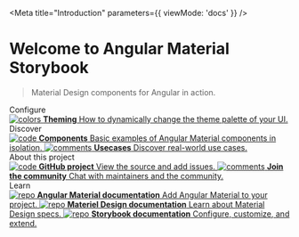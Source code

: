 
<Meta
  title="Introduction"
  parameters={{
    viewMode: 'docs'
  }}
/>

<style>
  {`
    .subheading {
      --mediumdark: '#999999';
      font-weight: 900;
      font-size: 13px;
      color: #999;
      letter-spacing: 6px;
      line-height: 24px;
      text-transform: uppercase;
      margin-bottom: 12px;
      margin-top: 40px;
    }

    .link-list {
      display: grid;
      grid-template-columns: 1fr;
      row-gap: 10px;
    }

    @media (min-width: 620px) {
      .link-list {
        row-gap: 20px;
        column-gap: 20px;
        grid-template-columns: 1fr 1fr;
      }
    }

    @media all and (-ms-high-contrast:none) {
    .link-list {
        display: -ms-grid;
        -ms-grid-columns: 1fr 1fr;
        -ms-grid-rows: 1fr 1fr;
      }
    }

    .link-item {
      display: block;
      padding: 20px 30px 20px 15px;
      border: 1px solid #00000010;
      border-radius: 5px;
      transition: background 150ms ease-out, border 150ms ease-out, transform 150ms ease-out;
      color: #333333;
      display: flex;
      align-items: flex-start;
    }

    .link-item:hover {
      border-color: #1EA7FD50;
      transform: translate3d(0, -3px, 0);
      box-shadow: rgba(0, 0, 0, 0.08) 0 3px 10px 0;
    }

    .link-item:active {
      border-color: #1EA7FD;
      transform: translate3d(0, 0, 0);
    }

    .link-item strong {
      font-weight: 700;
      display: block;
      margin-bottom: 2px;
    }

    .link-item img {
      height: 40px;
      width: 40px;
      margin-right: 15px;
      flex: none;
    }

    .link-item span {
      font-size: 14px;
      line-height: 20px;
    }
  `}
</style>

# Welcome to Angular Material Storybook

> Material Design components for Angular in action.

<div className="subheading">Configure</div>

<div className="link-list">
  <a
    className="link-item"
    href="?path=/docs/theming--page"
  >
    <img src={Colors} alt="colors" />
    <span>
      <strong>Theming</strong>
      How to dynamically change the theme palette of your UI.
    </span>
  </a>
</div>

<div className="subheading">Discover</div>

<div className="link-list">
  <a className="link-item" href="?path=/docs/components-introduction--page" target="_blank">
    <img src={Plugin} alt="code" />
    <span>
      <strong>Components</strong>
      Basic examples of Angular Material components in isolation.
    </span>
  </a>
  <a className="link-item" href="?path=/docs/usecases-introduction--page" target="_blank">
    <img src={StackAlt} alt="comments" />
    <span>
      <strong>Usecases</strong>
      Discover real-world use cases.
    </span>
  </a>
</div>

<div className="subheading">About this project</div>

<div className="link-list">
  <a className="link-item" href="https://github.com/geromegrignon/angular-material-storybook" target="_blank">
    <img src={Code} alt="code" />
    <span>
      <strong>GitHub project</strong>
      View the source and add issues.
    </span>
  </a>
  <a className="link-item" href="https://github.com/geromegrignon/angular-material-storybook/discussions/1" target="_blank">
    <img src={Comments} alt="comments" />
    <span>
      <strong>Join the community</strong>
      Chat with maintainers and the community.
    </span>
  </a>
</div>

<div className="subheading">Learn</div>
<div className="link-list">
  <a className="link-item" href="https://material.angular.io/" target="_blank">
    <img src={Repo} alt="repo" />
    <span>
      <strong>Angular Material documentation</strong>
      Add Angular Material to your project.
    </span>
  </a>

  <a className="link-item" href="https://material.io/" target="_blank">
    <img src={Repo} alt="repo" />
    <span>
      <strong>Materiel Design documentation</strong>
      Learn about Material Design specs.
    </span>
  </a>

  <a className="link-item" href="https://storybook.js.org/docs/angular/get-started/introduction" target="_blank">
    <img src={Repo} alt="repo" />
    <span>
      <strong>Storybook documentation</strong>
      Configure, customize, and extend.
    </span>
  </a>
</div>
